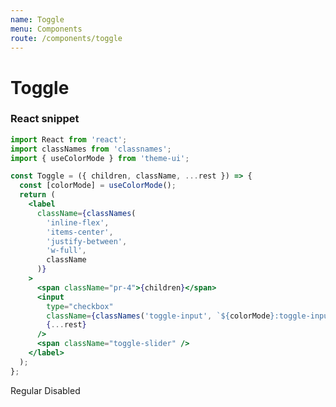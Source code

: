 ```yaml
---
name: Toggle
menu: Components
route: /components/toggle
---
```


# Toggle


### React snippet

```jsx
import React from 'react';
import classNames from 'classnames';
import { useColorMode } from 'theme-ui';

const Toggle = ({ children, className, ...rest }) => {
  const [colorMode] = useColorMode();
  return (
    <label
      className={classNames(
        'inline-flex',
        'items-center',
        'justify-between',
        'w-full',
        className
      )}
    >
      <span className="pr-4">{children}</span>
      <input
        type="checkbox"
        className={classNames('toggle-input', `${colorMode}:toggle-input`)}
        {...rest}
      />
      <span className="toggle-slider" />
    </label>
  );
};
```

<Playground>
  <div className="w-48">
    <Toggle className="mb-6">Regular</Toggle>
    <Toggle disabled>Disabled</Toggle>
  </div>
</Playground>
